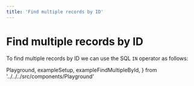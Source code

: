 ```yaml
---
title: 'Find multiple records by ID'
---
```


# Find multiple records by ID

To find multiple records by ID we can use the SQL `IN` operator as follows:

  Playground,
  exampleSetup,
  exampleFindMultipleById,
} from '../../../src/components/Playground'

<Playground code={exampleFindMultipleById} setupCode={exampleSetup} />
